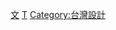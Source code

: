 {{Commonscat|Designers from Taiwan}}
[[Category:各職業台灣人|文]]
[[Category:各國設計師|T]]
[[Category:台灣設計|Category:台灣設計]]